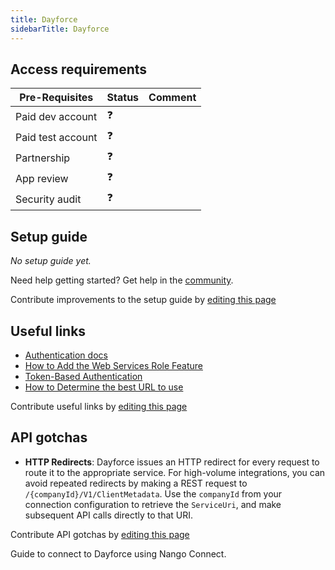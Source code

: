 ```yaml
---
title: Dayforce
sidebarTitle: Dayforce
---
```



<Overview />
<PreBuiltTooling />
<PreBuiltUseCases />

## Access requirements
| Pre-Requisites | Status | Comment|
| - | - | - |
| Paid dev account | ❓ |  |
| Paid test account | ❓ |  |
| Partnership | ❓ | |
| App review | ❓ |  |
| Security audit | ❓ | |


## Setup guide

_No setup guide yet._

<Tip>Need help getting started? Get help in the [community](https://nango.dev/slack).</Tip>

<Note>Contribute improvements to the setup guide by [editing this page](https://github.com/nangohq/nango/tree/master/docs/integrations/all/dayforce.mdx)</Note>


## Useful links

-   [Authentication docs](https://help.dayforce.com/r/documents/Dayforce-RESTful-Web-Services-Developer-Guide/Authentication)
-   [How to Add the Web Services Role Feature](https://help.dayforce.com/r/documents/Dayforce-RESTful-Web-Services-Developer-Guide/Add-the-Web-Services-Role-Feature)
-   [Token-Based Authentication](https://help.dayforce.com/r/documents/Dayforce-RESTful-Web-Services-Developer-Guide/Token-Based-Authentication)
-   [How to Determine the best URL to use](https://help.dayforce.com/r/documents/Dayforce-RESTful-Web-Services-Developer-Guide/Determine-Which-URL-to-Use)

<Note>Contribute useful links by [editing this page](https://github.com/nangohq/nango/tree/master/docs/integrations/all/dayforce.mdx)</Note>

## API gotchas

- **HTTP Redirects**: Dayforce issues an HTTP redirect for every request to route it to the appropriate service. For high-volume integrations, you can avoid repeated redirects by making a REST request to `/{companyId}/V1/ClientMetadata`. Use the `companyId` from your connection configuration to retrieve the `ServiceUri`, and make subsequent API calls directly to that URI.

<Note>Contribute API gotchas by [editing this page](https://github.com/nangohq/nango/tree/master/docs/integrations/all/dayforce.mdx)</Note>

<Card title="Connect to Dayforce" icon="link" href="/integrations/all/dayforce/connect" horizontal>
  Guide to connect to Dayforce using Nango Connect.
</Card>
